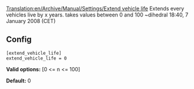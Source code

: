 [[Translation:en/Archive/Manual/Settings/Extend vehicle life]]
Extends every vehicles live by x years. takes values between 0 and 100
~dihedral 18:40, 7 January 2008 (CET)

== Config ==

<pre>
[extend_vehicle_life]
extend_vehicle_life = 0
</pre>

'''Valid options:''' [0 <= n <= 100]

'''Default:''' 0